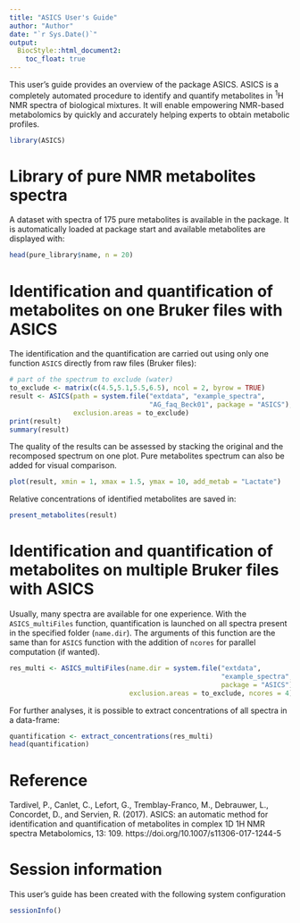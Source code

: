 ```yaml
---
title: "ASICS User's Guide"
author: "Author"
date: "`r Sys.Date()`"
output:
  BiocStyle::html_document2:
    toc_float: true
---
```



This user's guide provides an overview of the package ASICS. ASICS is a 
completely automated procedure to identify and quantify metabolites in $^1$H 
NMR spectra of biological mixtures. It will enable empowering NMR-based 
metabolomics by quickly and accurately helping experts to obtain metabolic 
profiles.

```r
library(ASICS)
```

# Library of pure NMR metabolites spectra

A dataset with spectra of 175 pure metabolites is available in the package. It
is automatically loaded at package start and available metabolites are displayed
with:
```r
head(pure_library$name, n = 20)
```

# Identification and quantification of metabolites on one Bruker files with ASICS

The identification and the quantification are carried out using only one 
function `ASICS` directly from raw files (Bruker files):
```r
# part of the spectrum to exclude (water)
to_exclude <- matrix(c(4.5,5.1,5.5,6.5), ncol = 2, byrow = TRUE)
result <- ASICS(path = system.file("extdata", "example_spectra",
                                   "AG_faq_Beck01", package = "ASICS"),
                exclusion.areas = to_exclude)
print(result)
summary(result)
```

The quality of the results can be assessed by stacking the original and 
the recomposed spectrum on one plot. Pure metabolites spectrum can also be 
added for visual comparison.
```r
plot(result, xmin = 1, xmax = 1.5, ymax = 10, add_metab = "Lactate")
```

Relative concentrations of identified metabolites are saved in:
```r
present_metabolites(result)
```

# Identification and quantification of metabolites on multiple Bruker files with ASICS

Usually, many spectra are available for one experience. With the 
`ASICS_multiFiles` function, quantification is launched on all spectra 
present in the specified folder (`name.dir`). The arguments of this function are the 
same than for `ASICS` function with the addition of `ncores` for  parallel 
computation (if wanted).
                                                                                                         
```r
res_multi <- ASICS_multiFiles(name.dir = system.file("extdata",
                                                     "example_spectra",
                                                     package = "ASICS"),
                              exclusion.areas = to_exclude, ncores = 4)
```

For further analyses, it is possible to extract concentrations of all spectra in
a data-frame:
```r
quantification <- extract_concentrations(res_multi)
head(quantification)
```


# Reference 

Tardivel, P., Canlet, C., Lefort, G., Tremblay-Franco, M., Debrauwer, L., 
Concordet, D., and Servien, R. (2017). ASICS: an automatic method for 
identification and quantification of metabolites in complex 1D 1H NMR spectra 
Metabolomics, 13: 109. https://doi.org/10.1007/s11306-017-1244-5


# Session information

This user's guide has been created with the following system configuration
```r
sessionInfo()
```


